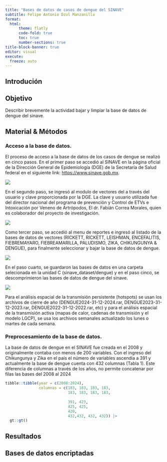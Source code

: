 ```yaml
---
title: "Bases de datos de casos de dengue del SINAVE"
subtitle: Felipe Antonio Dzul Manzanilla
format: 
  html:
      theme: flatly
      code-fold: true
      toc: true
      number-sections: true
title-block-banner: true
editor: visual
execute:
  freeze: auto
---
```


## Introdución

## Objetivo

Describir brevemente la actividad bajar y limpiar la base de datos de dengue del sinave.


## Material & Métodos


### Acceso a la base de datos.

El proceso de acceso a la base de datos de los casos de dengue se realizó en cinco pasos. En el primer paso se accedió al SINAVE en la página oficial de la Dirección General de Epidemiología (DGE) de la Secretaría de Salud federal en el siguiente link: [https://www.sinave.gob.mx](https://www.sinave.gob.mx). 

![](sinave.png)


En el segundo paso, se ingresó al modulo de vectores del a través del usuario y clave proporcionada por la DGE.
La clave y usuario utilizada fue del director nacional del programa de prevención y Control de ETVs e Intoxicación por Veneno de Artrópodos, El dr. Fabián Correa Morales, quien es colaborador del proyecto de investigación.

![](ingreso_sinave.png)

Como tercer paso, se accedió al menu de reportes e ingresó al listado de la bases de datos de vectores (RICKETT, RICKETT, LEISHMAN, ENCEFALITIS, FIEBREMAYARO, FIEBREAMARILLA, PALUDISMO, ZIKA, CHIKUNGUNYA & DENGUE), para finalmente seleccionar y bajar la base de datos de dengue.

![](dengue_dataset.png)

En el paso cuarto, se guardaron las bases de datos en una carpeta selecionada en la unidad C (sinave_dataset/dengue) y en el paso cinco, se descomprimieron las bases de datos de dengue del sinave.

![](sinave_dengue.png)

Para el análisis espacial de la transmisión persistente (hotspots) se usan los archivos de cierre de año (DENGUE2024-31-12-2024.rar, DENGUE2023-31-12-2023.rar, DENGUE2022-31-12-2022.rar, etc) y para el análisis espacial de la transmisión activa (mapas de calor, cadenas de transmisión y el modelo LGCP), se usa los archivos semanales actualizado los lunes o martes de cada semana.

### Preprocesamiento de la base de datos.

La base de datos de dengue en el SINAVE fue creada en el 2008 y originalmente contaba con menos de 200 variables. Con el ingreso del Chikungunya y Zika en el país el número de variables ascendia a 391 y actualmente la base de dengue cuenta con 432 columnas (Tabla 1). Este diferencia de columnas a través de los años, no permite concatenar por filas las bases del 2008 al 2024


```r
tibble::tibble(year = c(2008:2024),
               columnas = c(183, 183, 183, 183,
                            183, 183, 183, 183,
                          
                            391, 423,
                            425, 425,
                            420, 
                            432,432, 432, 432)) |>
  gt::gt()
```


## Resultados



## Bases de datos encriptadas



